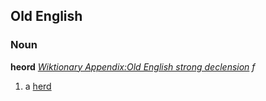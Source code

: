 ==Old English==
===Noun===
'''heord''' ''[[Wiktionary Appendix:Old English strong declension]] f''

#a [[herd]]